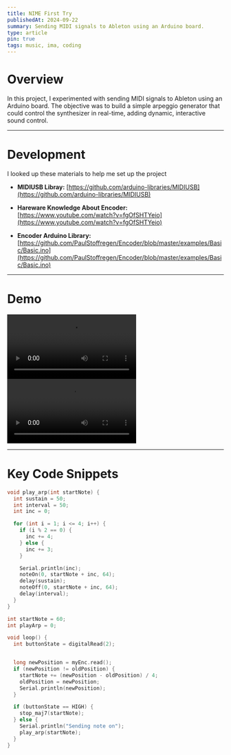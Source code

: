 ```yaml
---
title: NIME First Try
publishedAt: 2024-09-22
summary: Sending MIDI signals to Ableton using an Arduino board.
type: article
pin: true
tags: music, ima, coding
---
```


# Overview

In this project, I experimented with sending MIDI signals to Ableton using an Arduino board. The objective was to build a simple arpeggio generator that could control the synthesizer in real-time, adding dynamic, interactive sound control.

---

# Development

I looked up these materials to help me set up the project

- **MIDIUSB Libray:**
[https://github.com/arduino-libraries/MIDIUSB](https://github.com/arduino-libraries/MIDIUSB)

- **Hareware Knowledge About Encoder:**
[https://www.youtube.com/watch?v=fgOfSHTYeio](https://www.youtube.com/watch?v=fgOfSHTYeio)

- **Encoder Arduino Library:**
[https://github.com/PaulStoffregen/Encoder/blob/master/examples/Basic/Basic.ino](https://github.com/PaulStoffregen/Encoder/blob/master/examples/Basic/Basic.ino)

---

# Demo

<div className="flex justify-center mb-4">
    <video src="/posts/nime-first-try/interaction.mp4" className="bg-gray-600" controls playsinline preload="auto" width={400} height={400} />
</div>

<div className="flex justify-center mb-4">
    <video src="/posts/nime-first-try/ableton.mov" controls playsinline preload="metadata" width={600} height={600} />
</div>

---

# Key Code Snippets

```cpp
void play_arp(int startNote) {
  int sustain = 50;
  int interval = 50;
  int inc = 0;

  for (int i = 1; i <= 4; i++) {
    if (i % 2 == 0) {
      inc += 4;
    } else {
      inc += 3;
    }

    Serial.println(inc);
    noteOn(0, startNote + inc, 64);
    delay(sustain);
    noteOff(0, startNote + inc, 64);
    delay(interval);
  }
}

int startNote = 60;
int playArp = 0;

void loop() {
  int buttonState = digitalRead(2);


  long newPosition = myEnc.read();
  if (newPosition != oldPosition) {
    startNote += (newPosition - oldPosition) / 4;
    oldPosition = newPosition;
    Serial.println(newPosition);
  }

  if (buttonState == HIGH) {
    stop_maj7(startNote);
  } else {
    Serial.println("Sending note on");
    play_arp(startNote);
  }
}
```

